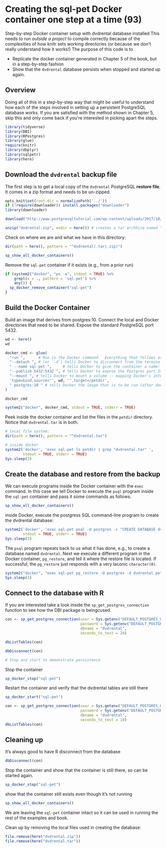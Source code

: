 # Creating the sql-pet Docker container one step at a time (93){#step-at-a-time-docker}

Step-by-step Docker container setup with dvdrental database installed
This needs to run *outside a project* to compile correctly because of
the complexities of how knitr sets working directories (or because we
don’t really understand how it works!) The purpose of this code is to

  - Replicate the docker container generated in Chapter 5 of the book,
    but in a step-by-step fashion
  - Show that the `dvdrental` database persists when stopped and started
    up again.

## Overview

Doing all of this in a step-by-step way that might be useful to
understand how each of the steps involved in setting up a persistent
PostgreSQL database works. If you are satisfied with the method shown in
Chapter 5, skip this and only come back if you’re interested in picking
apart the steps.

```r
library(tidyverse)
library(DBI)
library(RPostgres)
library(glue)
require(knitr)
library(dbplyr)
library(sqlpetr)
library(here)
```

## Download the `dvdrental` backup file

The first step is to get a local copy of the `dvdrental` PostgreSQL
**restore file**. It comes in a zip format and needs to be un-zipped.

```r
opts_knit$set(root.dir = normalizePath('../'))
if (!require(downloader)) install.packages("downloader")
library(downloader)

download("http://www.postgresqltutorial.com/wp-content/uploads/2017/10/dvdrental.zip", destfile = glue(here("dvdrental.zip")))

unzip("dvdrental.zip", exdir = here()) # creates a tar archhive named "dvdrental.tar"
```

Check on where we are and what we have in this directory:

```r

dir(path = here(), pattern = "^dvdrental(.tar|.zip)")

sp_show_all_docker_containers()

```

Remove the `sql-pet` container if it exists (e.g., from a prior run)

```r

if (system2("docker", "ps -a", stdout = TRUE) %>%
    grepl(x = ., pattern = 'sql-pet') %>%
    any()) {
  sp_docker_remove_container("sql-pet")
}
```

## Build the Docker Container

Build an image that derives from postgres:10. Connect the local and
Docker directories that need to be shared. Expose the standard
PostgreSQL port 5432.

```r
wd <- here()
wd

docker_cmd <- glue(
  "run ",      # Run is the Docker command.  Everything that follows are `run` parameters.
  "--detach ", # (or `-d`) tells Docker to disconnect from the terminal / program issuing the command
  " --name sql-pet ",     # tells Docker to give the container a name: `sql-pet`
  "--publish 5432:5432 ", # tells Docker to expose the Postgres port 5432 to the local network with 5432
  "--mount ", # tells Docker to mount a volume -- mapping Docker's internal file structure to the host file structure
  'type=bind,source="', wd, '",target=/petdir',
  " postgres:10 " # tells Docker the image that is to be run (after downloading if necessary)
)

docker_cmd
```



```r
system2("docker", docker_cmd, stdout = TRUE, stderr = TRUE)
```

Peek inside the docker container and list the files in the `petdir`
directory. Notice that `dvdrental.tar` is in both.

```r
# local file system:
dir(path = here(), pattern = "^dvdrental.tar")

# inside docker
system2('docker', 'exec sql-pet ls petdir | grep "dvdrental.tar" ',
        stdout = TRUE, stderr = TRUE)
Sys.sleep(3)
```


## Create the database and restore from the backup

We can execute programs inside the Docker container with the `exec`
command. In this case we tell Docker to execute the `psql` program
inside the `sql-pet` container and pass it some commands as follows.

```r
sp_show_all_docker_containers()
```
inside Docker, execute the postgress SQL command-line program to create the dvdrental database:

```r
system2('docker', 'exec sql-pet psql -U postgres -c "CREATE DATABASE dvdrental;"',
        stdout = TRUE, stderr = TRUE)
Sys.sleep(3)
```

The `psql` program repeats back to us what it has done, e.g., to create
a database named `dvdrental`. Next we execute a different program in the
Docker container, `pg_restore`, and tell it where the restore file is
located. If successful, the `pg_restore` just responds with a very
laconic `character(0)`. 

```r

system2("docker", "exec sql-pet pg_restore -U postgres -d dvdrental petdir/dvdrental.tar", stdout = TRUE, stderr = TRUE)
Sys.sleep(3)

```

## Connect to the database with R

If you are interested take a look inside the `sp_get_postgres_connection` function to see how the DBI package is beingcused.

```r
con <- sp_get_postgres_connection(user = Sys.getenv("DEFAULT_POSTGRES_USER_NAME"),
                                  password = Sys.getenv("DEFAULT_POSTGRES_PASSWORD"),
                                  dbname = "dvdrental",
                                  seconds_to_test = 20)

dbListTables(con)
```

```r
dbDisconnect(con)

# Stop and start to demonstrate persistence
```

Stop the container

```r
sp_docker_stop("sql-pet")
```

Restart the container and verify that the dvdrental tables are still
there

```r
sp_docker_start("sql-pet")

con <- sp_get_postgres_connection(user = Sys.getenv("DEFAULT_POSTGRES_USER_NAME"),
                                  password = Sys.getenv("DEFAULT_POSTGRES_PASSWORD"),
                                  dbname = "dvdrental",
                                  seconds_to_test = 10)
dbListTables(con)
```

## Cleaning up

It’s always good to have R disconnect from the database

```r
dbDisconnect(con)
```

Stop the container and show that the container is still there, so can be
started again.

```r
sp_docker_stop("sql-pet")
```

show that the container still exists even though it’s not running

```r
sp_show_all_docker_containers()

```

We are leaving the `sql-pet` container intact so it can be used in running the
rest of the examples and book. 

Clean up by removing the local files used in creating the database:
```r
file.remove(here("dvdrental.zip"))
file.remove(here("dvdrental.tar"))

```

